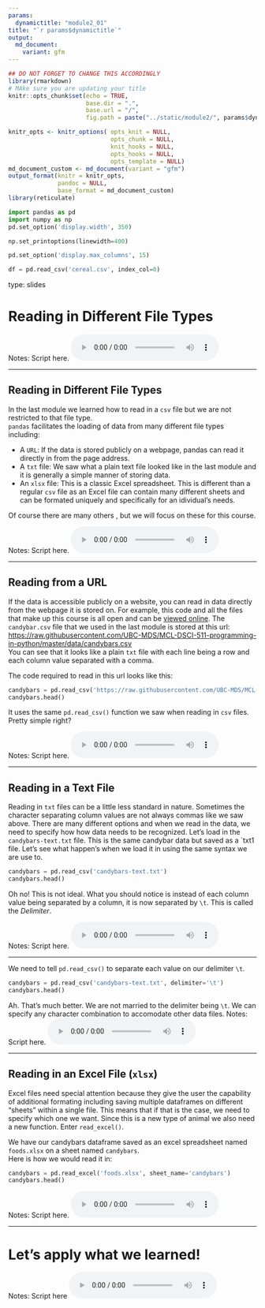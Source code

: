 ```yaml
---
params:
  dynamictitle: "module2_01"
title: "`r params$dynamictitle`"
output: 
  md_document:
    variant: gfm
---
```



```r
## DO NOT FORGET TO CHANGE THIS ACCORDINGLY 
library(rmarkdown)
# MAke sure you are updating your title 
knitr::opts_chunk$set(echo = TRUE,
                      base.dir = ".", 
                      base.url = "/",
                      fig.path = paste("../static/module2/", params$dynamictitle,"/", sep = ""))

knitr_opts <- knitr_options( opts_knit = NULL,
                             opts_chunk = NULL,
                             knit_hooks = NULL,
                             opts_hooks = NULL,
                             opts_template = NULL)
md_document_custom <- md_document(variant = "gfm")
output_format(knitr = knitr_opts,
              pandoc = NULL,
              base_format = md_document_custom)
library(reticulate)

```


```python
import pandas as pd
import numpy as np
pd.set_option('display.width', 350)

np.set_printoptions(linewidth=400)

pd.set_option('display.max_columns', 15)

df = pd.read_csv('cereal.csv', index_col=0)
```


type: slides

# Reading in Different File Types


Notes: Script here.
<html>
<audio controls >
  <source src="placeholder_audio.mp3" />
</audio></html>

---

## Reading in Different File Types 

In the last module we learned how to read in a `csv` file but we are not restricted to that file type.     
`pandas` facilitates the loading of data from many different file types including:

- A `URL`: If the data is stored publicly on a webpage, pandas can read it directly in from the page address. 
- A `txt` file: We saw what a plain text file looked like in the last module and it is generally a simple manner of storing data.  
- An `xlsx` file: This is a classic Excel spreadsheet. This is different than a regular `csv` file as an Excel file can contain many different sheets and can be formated uniquely and specifically for an idividual's needs. 

Of course there are many others , but we will focus on these for this course. 


Notes: Script here.
<html>
<audio controls >
  <source src="placeholder_audio.mp3" />
</audio></html>

---

## Reading from a URL

If the data is accessible publicly on a website, you can read in data directly from the webpage it is stored on. 
For example, this code and all the files that make up this course is all open and can be [viewed online](https://github.com/UBC-MDS/MCL-DSCI-511-programming-in-python). The `candybar.csv` file that we used in the last module is stored at this url:  
[https://raw.githubusercontent.com/UBC-MDS/MCL-DSCI-511-programming-in-python/master/data/candybars.csv](https://raw.githubusercontent.com/UBC-MDS/MCL-DSCI-511-programming-in-python/master/data/candybars.csv)      
You can see that it looks like a plain `txt` file with each line being a row and each column value separated with a comma. 

The code required to read in this url looks like this:

```python

candybars = pd.read_csv('https://raw.githubusercontent.com/UBC-MDS/MCL-DSCI-511-programming-in-python/master/data/candybars.csv')
candybars.head()
```

It uses the same `pd.read_csv()` function we saw when reading in `csv` files.      
Pretty simple right? 

Notes: Script here.
<html>
<audio controls >
  <source src="placeholder_audio.mp3" />
</audio></html>

---


## Reading in a Text File

Reading in `txt` files can be a little less standard in nature. Sometimes the character separating column values are not always commas like we saw above. There are many different options and when we read in the data, we need to specify how how data needs to be recognized. 
Let's load in the `candybars-text.txt` file. This is the same candybar data but saved as a `txt1 file. Let's see what happen's when we load it in using the same syntax we are use to. 

```python
candybars = pd.read_csv('candybars-text.txt')
candybars.head()
```

Oh no! This is not ideal. What you should notice is instead of each column value being separated by a column, it is now separated by `\t`. This is called the *Delimiter*.

Notes: Script here.
<html>
<audio controls >
  <source src="placeholder_audio.mp3" />
</audio></html>

---

 We need to tell `pd.read_csv()` to separate each value on our delimiter `\t`. 

```python
candybars = pd.read_csv('candybars-text.txt', delimiter='\t')
candybars.head()
```

Ah. That's much better.  We are not married to the delimiter being `\t`. We can specify any character combination to accomodate other data files.
Notes: Script here.
<html>
<audio controls >
  <source src="placeholder_audio.mp3" />
</audio></html>

---

## Reading in an Excel File (`xlsx`) 

Excel files need special attention because they give the user the capability of additional formating including saving multiple dataframes on different "sheets" within a single file. This means that if that is the case, we need to specify which one we want.
Since this is a new type of animal we also need a new function. Enter `read_excel()`. 

We have our candybars dataframe saved as an excel spreadsheet named `foods.xlsx` on a sheet named `candybars`.    
Here is how we would read it in:   

```python

candybars = pd.read_excel('foods.xlsx', sheet_name='candybars')
candybars.head()
```


Notes: Script here.
<html>
<audio controls >
  <source src="placeholder_audio.mp3" />
</audio></html>

---

# Let’s apply what we learned!

Notes: Script here
<html>
<audio controls >
  <source src="placeholder_audio.mp3" />
</audio></html>



